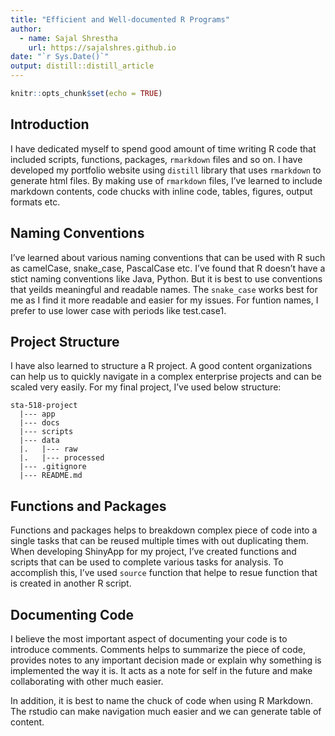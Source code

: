 ```yaml
---
title: "Efficient and Well-documented R Programs"
author:
  - name: Sajal Shrestha 
    url: https://sajalshres.github.io
date: "`r Sys.Date()`"
output: distill::distill_article
---
```


```r
knitr::opts_chunk$set(echo = TRUE)
```

## Introduction

I have dedicated myself to spend good amount of time writing R code that included scripts, functions, packages, `rmarkdown` files and so on. I have developed my portfolio website using `distill` library that uses `rmarkdown` to generate html files. By making use of `rmarkdown` files, I've learned to include markdown contents, code chucks with inline code, tables, figures, output formats etc.

## Naming Conventions

I've learned about various naming conventions that can be used with R such as camelCase, snake_case, PascalCase etc. I've found that R doesn't have a stict naming conventions like Java, Python. But it is best to use conventions that yeilds meaningful and readable names. The `snake_case` works best for me as I find it more readable and easier for my issues. For funtion names, I prefer to use lower case with periods like test.case1.


## Project Structure

I have also learned to structure a R project. A good content organizations can help us to quickly navigate in a complex enterprise projects and can be scaled very easily. For my final project, I've used below structure:

```
sta-518-project
  |--- app
  |--- docs
  |--- scripts
  |--- data
  |.   |--- raw
  |.   |--- processed
  |--- .gitignore
  |--- README.md
```

## Functions and Packages

Functions and packages helps to breakdown complex piece of code into a single tasks that can be reused multiple times with out duplicating them. When developing ShinyApp for my project, I've created functions and scripts that can be used to complete various tasks for analysis. To accomplish this, I've used `source` function that helpe to resue function that is created in another R script.

## Documenting Code

I believe the most important aspect of documenting your code is to introduce comments. Comments helps to summarize the piece of code, provides notes to any important decision made or explain why something is implemented the way it is. It acts as a note for self in the future and make collaborating with other much easier. 

In addition, it is best to name the chuck of code when using R Markdown. The rstudio can make navigation much easier and we can generate table of content.

